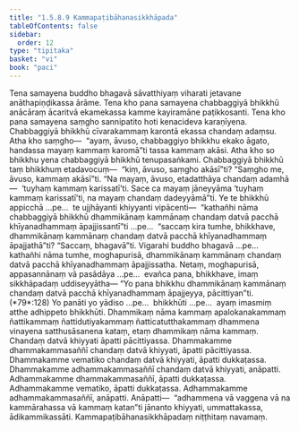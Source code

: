 ```yaml
---
title: "1.5.8.9 Kammapaṭibāhanasikkhāpada"
tableOfContents: false
sidebar:
  order: 12
type: "tipitaka"
basket: "vi"
book: "paci"
---
```



<DynamicBreadcrumb />

<Division number="474" book="paci">

<Paragraph number="1403" book="paci">
Tena samayena buddho bhagavā sāvatthiyaṃ viharati jetavane anāthapiṇḍikassa ārāme. Tena kho pana samayena chabbaggiyā bhikkhū anācāraṃ ācaritvā ekamekassa kamme kayiramāne paṭikkosanti. Tena kho pana samayena saṃgho sannipatito hoti kenacideva karaṇīyena. Chabbaggiyā bhikkhū cīvarakammaṃ karontā ekassa chandaṃ adaṃsu. Atha kho saṃgho—  “ayaṃ, āvuso, chabbaggiyo bhikkhu ekako āgato, handassa mayaṃ kammaṃ karomā”ti tassa kammaṃ akāsi. Atha kho so bhikkhu yena chabbaggiyā bhikkhū tenupasaṅkami. Chabbaggiyā bhikkhū taṃ bhikkhuṃ etadavocuṃ—  “kiṃ, āvuso, saṃgho akāsī”ti? “Saṃgho me, āvuso, kammaṃ akāsī”ti. “Na mayaṃ, āvuso, etadatthāya chandaṃ adamhā—  ‘tuyhaṃ kammaṃ karissatī’ti. Sace ca mayaṃ jāneyyāma ‘tuyhaṃ kammaṃ karissatī’ti, na mayaṃ chandaṃ dadeyyāmā”ti.
</Paragraph>

<Paragraph number="1404" book="paci">
Ye te bhikkhū appicchā …pe…  te ujjhāyanti khiyyanti vipācenti—  “kathañhi nāma chabbaggiyā bhikkhū dhammikānaṃ kammānaṃ chandaṃ datvā pacchā khīyanadhammaṃ āpajjissantī”ti …pe…  “saccaṃ kira tumhe, bhikkhave, dhammikānaṃ kammānaṃ chandaṃ datvā pacchā khīyanadhammaṃ āpajjathā”ti? “Saccaṃ, bhagavā”ti. Vigarahi buddho bhagavā …pe…  kathañhi nāma tumhe, moghapurisā, dhammikānaṃ kammānaṃ chandaṃ datvā pacchā khīyanadhammaṃ āpajjissatha. Netaṃ, moghapurisā, appasannānaṃ vā pasādāya …pe…  evañca pana, bhikkhave, imaṃ sikkhāpadaṃ uddiseyyātha—
</Paragraph>

</Division>
<Division number="475" book="paci">

<Paragraph number="1405" book="paci">
<Emphasis>“Yo pana bhikkhu dhammikānaṃ kammānaṃ chandaṃ datvā pacchā khīyanadhammaṃ āpajjeyya, pācittiyan”</Emphasis>ti. (*79*:<Emphasis>128</Emphasis>)
</Paragraph>

</Division>
<Division number="476" book="paci">

<Paragraph number="1406" book="paci">
<Emphasis>Yo panā</Emphasis>ti yo yādiso …pe…  <Emphasis>bhikkhū</Emphasis>ti …pe…  ayaṃ imasmiṃ atthe adhippeto bhikkhūti.
</Paragraph>

<Paragraph number="1407" book="paci">
<Emphasis>Dhammikaṃ</Emphasis> nāma <Emphasis>kammaṃ</Emphasis> apalokanakammaṃ ñattikammaṃ ñattidutiyakammaṃ ñatticatutthakammaṃ dhammena vinayena satthusāsanena kataṃ, etaṃ dhammikaṃ nāma kammaṃ. Chandaṃ datvā khiyyati āpatti pācittiyassa.
</Paragraph>

</Division>
<Division number="477" book="paci">

<Paragraph number="1408" book="paci">
Dhammakamme dhammakammasaññī chandaṃ datvā khiyyati, āpatti pācittiyassa. Dhammakamme vematiko chandaṃ datvā khiyyati, āpatti dukkaṭassa. Dhammakamme adhammakammasaññī chandaṃ datvā khiyyati, anāpatti. Adhammakamme dhammakammasaññī, āpatti dukkaṭassa. Adhammakamme vematiko, āpatti dukkaṭassa. Adhammakamme adhammakammasaññī, anāpatti.
</Paragraph>

</Division>
<Division number="478" book="paci">

<Paragraph number="1409" book="paci">
Anāpatti—  “adhammena vā vaggena vā na kammārahassa vā kammaṃ katan”ti jānanto khiyyati, ummattakassa, ādikammikassāti.

</Paragraph>
</Division>

<Paragraph number="1410" type="center" book="paci">
Kammapaṭibāhanasikkhāpadaṃ niṭṭhitaṃ navamaṃ.
</Paragraph>